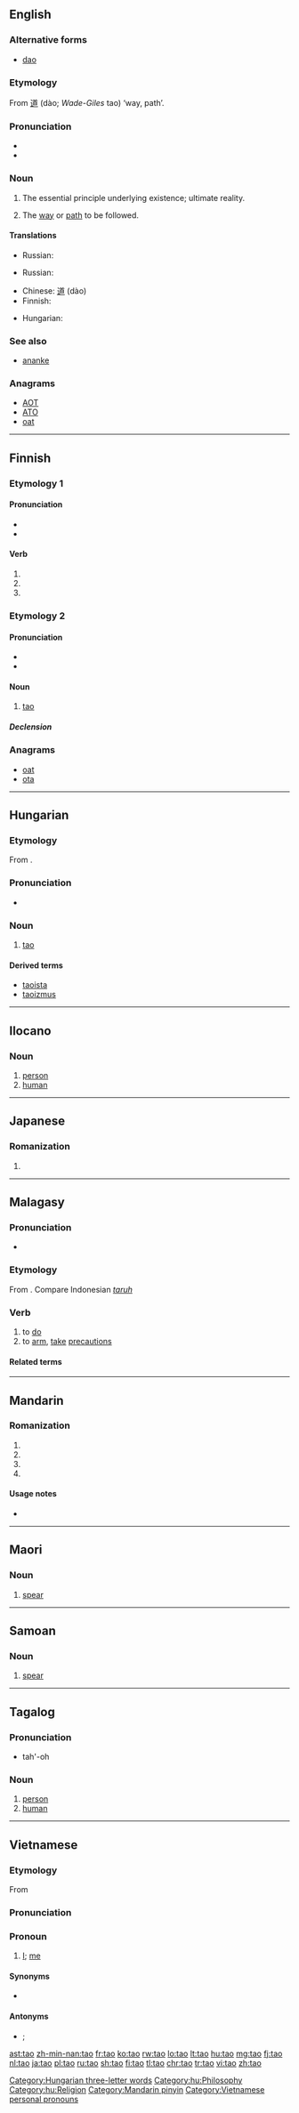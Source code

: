 {{also|tāo|táo|tǎo|tào|tạo}}
==English==
{{wikipedia}}

===Alternative forms===
* [[dao]]

===Etymology===
From {{etyl|zhx|en}} [[道]] (dào; ''Wade-Giles'' tao) ‘way, path’.

===Pronunciation===
* {{IPA|/daʊ/|/taʊ/|lang=en}}
* {{rhymes|aʊ|lang=en}}

===Noun===
{{en-noun|-}}

# {{context|Taoism|lang=en}} The essential principle underlying existence; ultimate reality.
# {{context|Confucianism|lang=en}} The [[way]] or [[path]] to be followed.

====Translations====
{{trans-top|in Taoism, the essential principle underlying existence; ultimate reality}}
* Russian: {{t+|ru|дао|tr=dáo}}
{{trans-mid}}
{{trans-bottom}}

{{trans-top|in Confucanism, the way or the path to be followed}}
* Russian: {{t+|ru|дао|tr=dáo}}
{{trans-mid}}
{{trans-bottom}}

{{checktrans-top}}
* Chinese: [[道]] (dào)
* Finnish: {{t+|fi|tao}}
{{trans-mid}}
* Hungarian: {{t+|hu|tao}}
{{trans-bottom}}

===See also===
* [[ananke]]

===Anagrams===
* [[AOT#English|AOT]]
* [[ATO#English|ATO]]
* [[oat#English|oat]]

----

==Finnish==

===Etymology 1===

====Pronunciation====
* {{IPA|lang=fi|[ˈt̪ɑ.oˣ]}}
* {{hyphenation|ta|o|lang=fi}}

====Verb====
{{head|fi|verb form}}

# {{fi-form of|takoa|mood=indicative|tense=present connegative}}
# {{fi-form of|takoa|pr=second person|pl=singular|mood=imperative|tense=present}}
# {{fi-form of|takoa|pr=second person|pl=singular|mood=imperative|tense=present connegative}}

===Etymology 2===

====Pronunciation====
* {{IPA|lang=fi|[ˈt̪ɑ.o]}}
* {{hyphenation|ta|o|lang=fi}}

====Noun====
{{fi-noun}}

# [[#English|tao]]

=====Declension=====
{{fi-decl-valo|n=sg|ta|||o|a}}

===Anagrams===
* [[oat#Finnish|oat]]
* [[ota#Finnish|ota]]

----

==Hungarian==

===Etymology===
From {{etyl|zhx|hu}} {{term|sc=Hani|tr=dào|lang=cmn|道||way, path}}.

===Pronunciation===
* {{IPA|/ˈtɒo/|lang=hu}}

===Noun===
{{hu-noun}}

# [[#English|tao]]

====Derived terms====
* [[taoista]]
* [[taoizmus]]

[[Category:Hungarian three-letter words]]
[[Category:hu:Philosophy]]
[[Category:hu:Religion]]

----

==Ilocano==

===Noun===
{{head|ilo|noun}}

# [[person]]
# [[human]]

----

==Japanese==

===Romanization===
{{ja-romaji}}

# {{ja-romanization of|たお}}

----

==Malagasy==

===Pronunciation===
* {{IPA|[to]|lang=mg}}

===Etymology===
From {{etyl|poz-pro|mg}}. Compare Indonesian ''[[taruh]]''

===Verb===
{{head|mg|verb}}

# to [[do]]
# to [[arm]], [[take]] [[precautions]]

====Related terms====
{{mg-verb|tao|manao|mitao|anaovana|itaovana||atao|voatao||act1=yes|act2=yes|base=no|p2=yes|p3=yes}}

----

==Mandarin==

===Romanization===
{{head|cmn|pinyin}}

# {{nonstandard spelling of|lang=cmn|sc=Latn|tāo}}
# {{nonstandard spelling of|lang=cmn|sc=Latn|táo}}
# {{nonstandard spelling of|lang=cmn|sc=Latn|tǎo}}
# {{nonstandard spelling of|lang=cmn|sc=Latn|tào}}

====Usage notes====
* {{cmn-toneless-note}}

[[Category:Mandarin pinyin]]

----

==Maori==

===Noun===
{{mi-noun}}

# [[spear]]

----

==Samoan==

===Noun===
{{head|sm|noun}}

# [[spear]]

----

==Tagalog==

===Pronunciation===
* tah'-oh

===Noun===
{{tl-noun}}

# [[person]]
# [[human]]

----

==Vietnamese==
===Etymology===
From {{etyl|mkh-vie-pro|vi}} {{m|mkh-vie-pro|*soː}}

===Pronunciation===
{{vi-pron}}

===Pronoun===
{{vi-pronoun|[[傮]], [[蚤]], [[𠋺]]}}

#{{lb|vi|informal|familiar}} [[I]]; [[me]]

====Synonyms====
*{{l|vi|tau}}

====Antonyms====
*{{l|vi|mày}}; {{l|vi|mi||[[you]]}}
[[Category:Vietnamese personal pronouns]]
[[ast:tao]]
[[zh-min-nan:tao]]
[[fr:tao]]
[[ko:tao]]
[[rw:tao]]
[[lo:tao]]
[[lt:tao]]
[[hu:tao]]
[[mg:tao]]
[[fj:tao]]
[[nl:tao]]
[[ja:tao]]
[[pl:tao]]
[[ru:tao]]
[[sh:tao]]
[[fi:tao]]
[[tl:tao]]
[[chr:tao]]
[[tr:tao]]
[[vi:tao]]
[[zh:tao]]